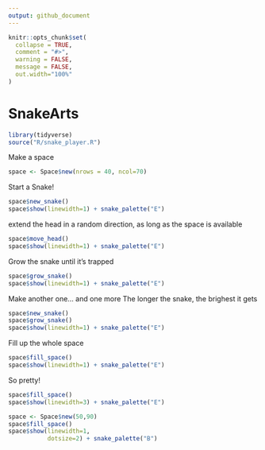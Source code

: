 ```yaml
---
output: github_document
---
```


<!-- README.md is generated from README.Rmd. Please edit that file -->

```r
knitr::opts_chunk$set(
  collapse = TRUE,
  comment = "#>",
  warning = FALSE, 
  message = FALSE,
  out.width="100%"
)
```

# SnakeArts

<!-- badges: start -->
<!-- badges: end -->

```r
library(tidyverse)
source("R/snake_player.R")
```

Make a space

```r
space <- Space$new(nrows = 40, ncol=70)
```

Start a Snake!

```r
space$new_snake()
space$show(linewidth=1) + snake_palette("E")
```

extend the head in a random direction, as long as the space is available

```r
space$move_head()
space$show(linewidth=1) + snake_palette("E")
```

Grow the snake until it's trapped

```r
space$grow_snake()
space$show(linewidth=1) + snake_palette("E")
```

Make another one... and one more
The longer the snake, the brighest it gets
```r
space$new_snake()
space$grow_snake()
space$show(linewidth=1) + snake_palette("E")
```

Fill up the whole space

```r
space$fill_space()
space$show(linewidth=1) + snake_palette("E")
```

So pretty!

```r
space$fill_space()
space$show(linewidth=3) + snake_palette("E")
```


```r
space <- Space$new(50,90)
space$fill_space()
space$show(linewidth=1,
           dotsize=2) + snake_palette("B")
```